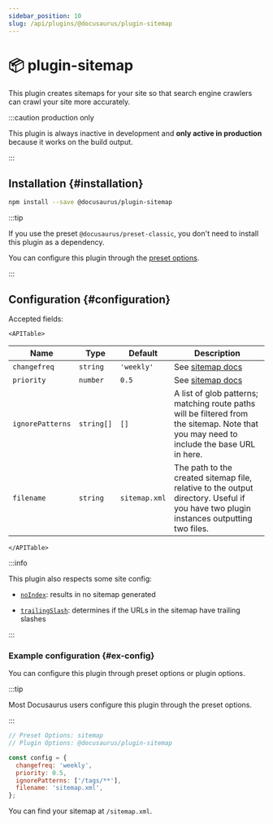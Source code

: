 ```yaml
---
sidebar_position: 10
slug: /api/plugins/@docusaurus/plugin-sitemap
---
```


# 📦 plugin-sitemap


This plugin creates sitemaps for your site so that search engine crawlers can crawl your site more accurately.

:::caution production only

This plugin is always inactive in development and **only active in production** because it works on the build output.

:::

## Installation {#installation}

```bash npm2yarn
npm install --save @docusaurus/plugin-sitemap
```

:::tip

If you use the preset `@docusaurus/preset-classic`, you don't need to install this plugin as a dependency.

You can configure this plugin through the [preset options](#ex-config-preset).

:::

## Configuration {#configuration}

Accepted fields:

```mdx-code-block
<APITable>
```

| Name | Type | Default | Description |
| --- | --- | --- | --- |
| `changefreq` | `string` | `'weekly'` | See [sitemap docs](https://www.sitemaps.org/protocol.html#xmlTagDefinitions) |
| `priority` | `number` | `0.5` | See [sitemap docs](https://www.sitemaps.org/protocol.html#xmlTagDefinitions) |
| `ignorePatterns` | `string[]` | `[]` | A list of glob patterns; matching route paths will be filtered from the sitemap. Note that you may need to include the base URL in here. |
| `filename` | `string` | `sitemap.xml` | The path to the created sitemap file, relative to the output directory. Useful if you have two plugin instances outputting two files. |

```mdx-code-block
</APITable>
```

:::info

This plugin also respects some site config:

- [`noIndex`](../docusaurus.config.js.mdx#noIndex): results in no sitemap generated

- [`trailingSlash`](../docusaurus.config.js.mdx#trailingSlash): determines if the URLs in the sitemap have trailing slashes

:::

### Example configuration {#ex-config}

You can configure this plugin through preset options or plugin options.

:::tip

Most Docusaurus users configure this plugin through the preset options.

:::

```js
// Preset Options: sitemap
// Plugin Options: @docusaurus/plugin-sitemap

const config = {
  changefreq: 'weekly',
  priority: 0.5,
  ignorePatterns: ['/tags/**'],
  filename: 'sitemap.xml',
};
```

You can find your sitemap at `/sitemap.xml`.
